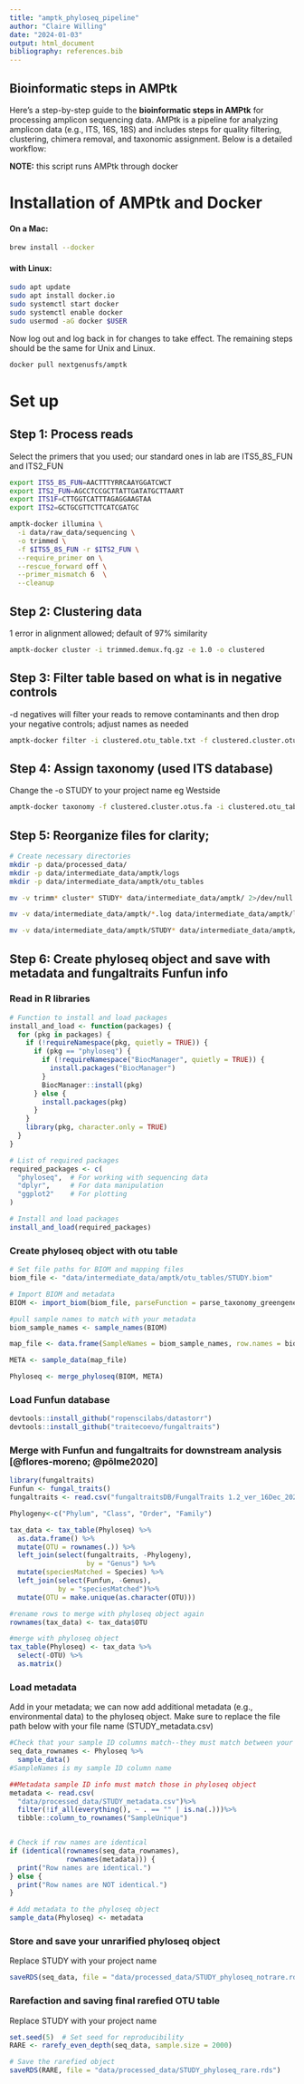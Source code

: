 ```yaml
---
title: "amptk_phyloseq_pipeline"
author: "Claire Willing"
date: "2024-01-03"
output: html_document
bibliography: references.bib
---
```


## **Bioinformatic** steps in AMPtk

Here’s a step-by-step guide to the **bioinformatic steps in AMPtk** for processing amplicon sequencing data. AMPtk is a pipeline for analyzing amplicon data (e.g., ITS, 16S, 18S) and includes steps for quality filtering, clustering, chimera removal, and taxonomic assignment. Below is a detailed workflow:

**NOTE:** this script runs AMPtk through docker

# Installation of AMPtk and Docker

#### **On a Mac:**

```bash
brew install --docker
```

#### **with Linux:**

```bash
sudo apt update
sudo apt install docker.io
sudo systemctl start docker
sudo systemctl enable docker
sudo usermod -aG docker $USER
```

Now log out and log back in for changes to take effect. The remaining steps should be the same for Unix and Linux.

```bash
docker pull nextgenusfs/amptk
```

# Set up

## Step 1: Process reads

Select the primers that you used; our standard ones in lab are ITS5_8S_FUN and ITS2_FUN

```bash
export ITS5_8S_FUN=AACTTTYRRCAAYGGATCWCT
export ITS2_FUN=AGCCTCCGCTTATTGATATGCTTAART
export ITS1F=CTTGGTCATTTAGAGGAAGTAA
export ITS2=GCTGCGTTCTTCATCGATGC

amptk-docker illumina \
  -i data/raw_data/sequencing \
  -o trimmed \
  -f $ITS5_8S_FUN -r $ITS2_FUN \
  --require_primer on \
  --rescue_forward off \
  --primer_mismatch 6  \
  --cleanup
```

## Step 2: Clustering data

1 error in alignment allowed; default of 97% similarity

```bash
amptk-docker cluster -i trimmed.demux.fq.gz -e 1.0 -o clustered   
```

## Step 3: Filter table based on what is in negative controls

-d negatives will filter your reads to remove contaminants and then drop your negative controls; adjust names as needed

```bash
amptk-docker filter -i clustered.otu_table.txt -f clustered.cluster.otus.fa -d negatives F96-NegPCR, F107Extraction-Control -p 0.005 # Set p-value threshold
```

## Step 4: Assign taxonomy (used ITS database)

Change the -o STUDY to your project name eg Westside

```bash
amptk-docker taxonomy -f clustered.cluster.otus.fa -i clustered.otu_table.txt -m trimmed.mapping_file.txt -d ITS -o STUDY
```

## Step 5: Reorganize files for clarity;

```bash
# Create necessary directories
mkdir -p data/processed_data/
mkdir -p data/intermediate_data/amptk/logs
mkdir -p data/intermediate_data/amptk/otu_tables

mv -v trimm* cluster* STUDY* data/intermediate_data/amptk/ 2>/dev/null

mv -v data/intermediate_data/amptk/*.log data/intermediate_data/amptk/logs/ 2>/dev/null

mv -v data/intermediate_data/amptk/STUDY* data/intermediate_data/amptk/otu_tables/ 2>/dev/null

```

## Step 6: Create phyloseq object and save with metadata and fungaltraits Funfun info

### Read in R libraries

```r
# Function to install and load packages
install_and_load <- function(packages) {
  for (pkg in packages) {
    if (!requireNamespace(pkg, quietly = TRUE)) {
      if (pkg == "phyloseq") {
        if (!requireNamespace("BiocManager", quietly = TRUE)) {
          install.packages("BiocManager")
        }
        BiocManager::install(pkg)
      } else {
        install.packages(pkg)
      }
    }
    library(pkg, character.only = TRUE)
  }
}

# List of required packages
required_packages <- c(
  "phyloseq",  # For working with sequencing data
  "dplyr",     # For data manipulation
  "ggplot2"    # For plotting
)

# Install and load packages
install_and_load(required_packages)
```

### Create phyloseq object with otu table

```r
# Set file paths for BIOM and mapping files
biom_file <- "data/intermediate_data/amptk/otu_tables/STUDY.biom"

# Import BIOM and metadata
BIOM <- import_biom(biom_file, parseFunction = parse_taxonomy_greengenes)

#pull sample names to match with your metadata
biom_sample_names <- sample_names(BIOM)

map_file <- data.frame(SampleNames = biom_sample_names, row.names = biom_sample_names)

META <- sample_data(map_file)

Phyloseq <- merge_phyloseq(BIOM, META)
```

### Load Funfun database

```r
devtools::install_github("ropenscilabs/datastorr")
devtools::install_github("traitecoevo/fungaltraits")
```

### Merge with Funfun and fungaltraits for downstream analysis [@flores-moreno; @põlme2020]

```r
library(fungaltraits)
Funfun <- fungal_traits()
fungaltraits <- read.csv("fungaltraitsDB/FungalTraits 1.2_ver_16Dec_2020 - V.1.2.csv") %>% rename(Genus = GENUS)

Phylogeny<-c("Phylum", "Class", "Order", "Family")

tax_data <- tax_table(Phyloseq) %>%
  as.data.frame() %>%
  mutate(OTU = rownames(.)) %>% 
  left_join(select(fungaltraits, -Phylogeny), 
                   by = "Genus") %>%
  mutate(speciesMatched = Species) %>%
  left_join(select(Funfun, -Genus), 
            by = "speciesMatched")%>%
  mutate(OTU = make.unique(as.character(OTU))) 

#rename rows to merge with phyloseq object again
rownames(tax_data) <- tax_data$OTU

#merge with phyloseq object
tax_table(Phyloseq) <- tax_data %>%
  select(-OTU) %>%
  as.matrix()
```

### Load metadata

Add in your metadata; we can now add additional metadata (e.g., environmental data) to the phyloseq object. Make sure to replace the file path below with your file name (STUDY_metadata.csv)

```r
#Check that your sample ID columns match--they must match between your phyloseq object and your metadata file to merge.
seq_data_rownames <- Phyloseq %>%
  sample_data() 
#SampleNames is my sample ID column name

##Metadata sample ID info must match those in phyloseq object
metadata <- read.csv(
  "data/processed_data/STUDY_metadata.csv")%>% 
  filter(!if_all(everything(), ~ . == "" | is.na(.)))%>% 
  tibble::column_to_rownames("SampleUnique")


# Check if row names are identical
if (identical(rownames(seq_data_rownames), 
              rownames(metadata))) {
  print("Row names are identical.")
} else {
  print("Row names are NOT identical.")
}

# Add metadata to the phyloseq object
sample_data(Phyloseq) <- metadata
```

### Store and save your unrarified phyloseq object

Replace STUDY with your project name

```r
saveRDS(seq_data, file = "data/processed_data/STUDY_phyloseq_notrare.rds")
```

### Rarefaction and saving final rarefied OTU table 

Replace STUDY with your project name

```r
set.seed(5)  # Set seed for reproducibility
RARE <- rarefy_even_depth(seq_data, sample.size = 2000)

# Save the rarefied object
saveRDS(RARE, file = "data/processed_data/STUDY_phyloseq_rare.rds")
```
